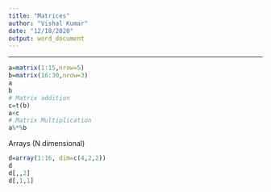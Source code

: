 ---
title: "Matrices"
author: "Vishal Kumar"
date: "12/18/2020"
output: word_document
---

---
```{r}
a=matrix(1:15,nrow=5)
b=matrix(16:30,nrow=3)
a
b
# Matrix addition
c=t(b)
a+c
# Matrix Multiplication
a%*%b
```

Arrays (N dimensional)
```{r}
d=array(1:16, dim=c(4,2,2))
d
d[,,2]
d[,1,1]
```